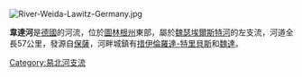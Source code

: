 [[Image:River-Weida-Lawitz-Germany.jpg|right]]
{{Coord|50|47|44|N|12|5|21|E|display=title}}

'''韋達河'''是[[德國|德國]]的河流，位於[[圖林根州|圖林根州]]東部，屬於[[魏瑟埃爾斯特河|魏瑟埃爾斯特河]]的左支流，河道全長57公里，發源自[[保薩|保薩]]，河畔城鎮有[[措伊倫羅達-特里貝斯|措伊倫羅達-特里貝斯]]和[[魏達|魏達]]。

{{Authority control}}
{{Germany-geo-stub}}
[[Category:易北河支流|Category:易北河支流]]